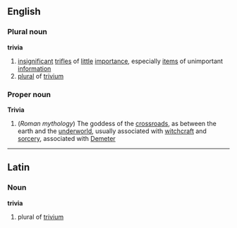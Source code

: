 ==English==
===Plural noun===
{{wikipediapar|trivia (English term)}}
'''trivia'''
# [[insignificant]] [[trifle]]s of [[little]] [[importance]], especially [[item]]s of unimportant [[information]]
# [[plural]] of [[trivium]]
===Proper noun===
{{wikipediapar|Trivia (mythology)}}
'''Trivia'''
#(''Roman mythology'') The goddess of the [[crossroads]], as between the earth and the [[underworld]], usually associated with [[witchcraft]] and [[sorcery]], associated with [[Demeter]]
----
==Latin==
===Noun===
'''trivia'''
# plural of [[trivium]]